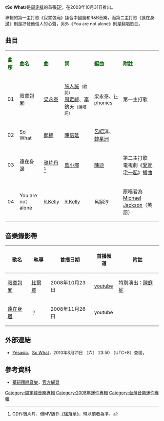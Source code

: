 {{Album infobox | <!-- See Wikipedia:WikiProject_Albums -->
| Name      = So What
| Type      = 迷你專輯
| Artist    = [[周定緯|周定緯]]
| Cover     = 周定緯 So What.jpg
| Released  = 2008年10月31日
| Recorded  = 2008年
| Genre     = [[國語流行音樂|國語流行音樂]]
| Length    = 17分44秒
| Label     = [[華研國際音樂|華研國際音樂]]
| Number    = 
| Producer  = [[梁永泰|梁永泰]]（1的音樂監製）<br>[[王治平|王治平]]（2,4的音樂監製）<br>[[陳子鴻|陳子鴻]]（3的音樂監製）
| Last album = -
| This album = '''So What'''<br />（2008年）
| Next album = -
}}

《'''So What'''》是[[周定緯|周定緯]]的首張[[EP|EP]]，在2008年10月31日推出。

專輯的第一主打歌《寂寞包廂》揉合中國風和R&B音樂，而第二主打歌《遠在身邊》則是抒發他個人的心聲，另外《You are not alone》則是翻唱歌曲。

==曲目==
{| class="wikitable"
|-
| <font color=darkgreen>'''曲序'''</font> || <font color=darkgreen>'''曲名'''</font> || <font color=darkgreen>'''曲'''</font> || <font color=green>'''詞'''</font> || <font color=darkgreen>'''編曲'''</font> || <font color=darkgreen>'''附註'''</font> 
|-
| 01 || 寂寞包廂 || [[梁永泰|梁永泰]] || [[施人誠|施人誠]]<small>（歌詞）</small><br>[[周定緯|周定緯]]、[[李鈞天|李鈞天]]<small>（說唱詞）</small> || 梁永泰、[[j-phonics|j-phonics]] || 第一主打歌
|-
| 02 || So What || [[鄭楠|鄭楠]] || [[陳信延|陳信延]] || [[呂紹淳|呂紹淳]]、[[韓星洲|韓星洲]] || 
|-
| 03 || 遠在身邊 || [[鴉片丹|鴉片丹]]<ref>CD作鴉片丹，但MV版作[[《降落傘》|《降落傘》]]，現以前者為準。</ref> || [[藍小邪|藍小邪]] || [[陳迪_（音樂人）|陳迪]] || 第二主打歌<br>電視劇《[[愛就宅一起|愛就宅一起]]》插曲
|-
| 04 || You are not alone || [[R.Kelly|R.Kelly]] || [[R.Kelly|R.Kelly]] || 呂紹淳 || 原唱者為[[Michael_Jackson|Michael Jackson]]（英語）
|}

==音樂錄影帶==
{| class="wikitable"
! 歌名 !! 執導 !! 首播日期 !! 首播頻道 !! 附註 
|-
|[http://www.youtube.com/watch?v=w0-XiMavwvs 寂寞包廂]{{Wayback|url=http://www.youtube.com/watch?v=w0-XiMavwvs |date=20140512072617 }}||[[比爾賈|比爾賈]]||2008年10月23日||[[youtube|youtube]]||特別演出：[[陳庭妮|陳庭妮]]
|-
|[http://www.youtube.com/watch?v=ysi_1f4LUUs 遠在身邊]{{Wayback|url=http://www.youtube.com/watch?v=ysi_1f4LUUs |date=20140711090321 }}||？||2008年11月26日||youtube||
|}

== 外部連結 ==
* [[Yesasia|Yesasia]]，[http://www.yesasia.com/global/so-what/1012750471-0-0-0-zh_TW/info.html So What]{{Wayback|url=http://www.yesasia.com/global/so-what/1012750471-0-0-0-zh_TW/info.html |date=20081217153612 }}，2010年8月21日 （六） 23:50 （UTC+8）查閱，{{zh-hant}}

== 參考資料 ==
*[[華研國際音樂|華研國際音樂]]，[http://www.him.com.tw/artist_a.asp?aid=10 官方網頁]{{Wayback|url=http://www.him.com.tw/artist_a.asp?aid=10 |date=20101115021943 }}
<div class="references-small">
<references></references>
</div>

[[Category:周定緯音樂專輯|Category:周定緯音樂專輯]]
[[Category:2008年迷你專輯|Category:2008年迷你專輯]]
[[Category:台灣音樂迷你專輯|Category:台灣音樂迷你專輯]]